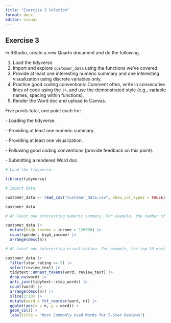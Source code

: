 ```yaml
---
title: "Exercise 3 Solution"
format: docx
editor: visual
---
```


## Exercise 3

In RStudio, create a new Quarto document and do the following.

1.  Load the tidyverse.
2.  Import and explore `customer_data` using the functions we've covered.
3.  Provide at least one interesting numeric summary and one interesting visualization using discrete variables only.
4.  Practice good coding conventions: Comment often, write in consecutive lines of code using the `|>`, and use the demonstrated style (e.g., variable names, spacing within functions).
5.  Render the Word doc and upload to Canvas.

Five points total, one point each for:

\- Loading the tidyverse.

\- Providing at least one numeric summary.

\- Providing at least one visualization.

\- Following good coding conventions (provide feedback on this point).

\- Submitting a rendered Word doc.

```r

# Load the tidyverse.

library(tidyverse)

# Import data.

customer_data <- read_csv("customer_data.csv", show_col_types = FALSE)

customer_data
```

```r

# At least one interesting numeric summary. For example, the number of "high income" customers by gender.

customer_data |> 
  mutate(high_income = income > 120000) |> 
  count(gender, high_income) |> 
  arrange(desc(n))
```

```r

# At least one interesting visualization. For example, the top 10 most commonly used words for 5-star reviews.

customer_data |>
  filter(star_rating == 5) |> 
  select(review_text) |> 
  tidytext::unnest_tokens(word, review_text) |> 
  drop_na(word) |> 
  anti_join(tidytext::stop_words) |> 
  count(word) |> 
  arrange(desc(n)) |> 
  slice(1:10) |> 
  mutate(word = fct_reorder(word, n)) |>
  ggplot(aes(x = n, y = word)) +
  geom_col() +
  labs(title = "Most Commonly Used Words for 5-Star Reviews")
```
